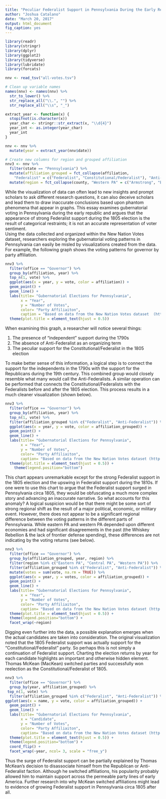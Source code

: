 ```yaml
---
title: "Peculiar Federalist Support in Pennsylvania During the Early Republic"
author: "Joshua Catalano"
date: "March 20, 2017"
output: html_document
fig_caption: yes
---
```


```r
library(readr)
library(stringr)
library(dplyr)
library(ggplot2)
library(tidyverse)
library(lubridate)
library(forcats)
```
```r
nnv <- read_tsv("all-votes.tsv")

# Clean up variable names
names(nnv) <- names(nnv) %>% 
  str_to_lower() %>% 
  str_replace_all("\\.", "") %>% 
  str_replace_all("\\s", "_")

extract_year <- function(x) {
  stopifnot(is.character(x)) 
  year_char <- stringr::str_extract(x, "\\d{4}") 
  year_int <- as.integer(year_char)
  year_int
}

nnv <- nnv %>%
  mutate(year = extract_year(nnv$date))

# Create new columns for region and grouped affiliation
nnv3 <- nnv %>%
  filter(state == "Pennsylvania") %>%
  mutate(affiliation_grouped = fct_collapse(affiliation, 
    "Federalist" = c("Federalist", "Constitutional/Federalist"), "Anti-Federalist" = c("Republican", "Independent"))) %>% 
  mutate(region = fct_collapse(county, "Western PA" = c("Armstrong", "Beaver", "Butler","Crawford", "Erie", "Jefferson", "Indiana", "Westmoreland", "Westmoreland and Indiana", "Mercer", "Allegheny", "Washington", "Fayette", "Greene", "Somerset", "Venango"), "Eastern PA" = c("Bucks", "Berks", "Chester", "Columbia", "Dauphin", "Delaware", "Franklin", "Lancaster", "Luzerne", "Montgomery", "Northampton", "Pike", "Philadelphia", "Northumberland","Susquehanna",  "Wayne", "York"),  "Central PA" = c("Adams", "Bradford", "Cambria", "Centre", "Clearfield", "Lebanon", "Lehigh", "Lycoming", "McKean", "Warren", "Tioga", "Union", "Schuylkill", "Perry", "Franklin", "Bedford", "Huntingdon", "Cumberland", "Mifflin")))
```


While the visualization of data can often lead to new insights and prompt scholars to ask different research questions, it can also deceive scholars and lead them to draw inaccurate conclusions based upon phantom phenomena that appear in graphs. This essay examines gubernatorial voting in Pennsylvania during the early republic and argues that the appearance of strong Federalist support during the 1805 election is the result of categorical restraints; it is not an accurate representation of voter sentiment.  
Using the data collected and organized within the New Nation Votes dataset, researchers exploring the gubernatorial voting patterns in Pennsylvania can easily be misled by visualizations created from the data. For example, the following graph shows the voting patterns for governor by party affiliation.

```r
nnv3 %>%
  filter(office == "Governor") %>%
  group_by(affiliation, year) %>%
  top_n(1, vote) %>%
  ggplot(aes(x = year, y = vote, color = affiliation)) +
  geom_point() +
  geom_line() +
  labs(title= "Gubernatorial Elections for Pennsylvania",
       x = "Year",
       y = "Number of Votes",
       color= "Party Affiliaiton",
       caption = "Based on data from the New Nation Votes dataset  (http://elections.lib.tufts.edu/)") +
  theme(plot.title = element_text(hjust = 0.5)) 
```

When examining this graph, a researcher will notice several things: 

1. The presence of “independent” support during the 1790s
2. The absence of Anti-Federalist as an organizing term
3. The peculiar support for the Constitutional/Federalist in the 1805 election

To make better sense of this information, a logical step is to connect the support for the independents in the 1790s with the support for the Republicans during the 19th century. This combined group would closely resemble what many would call the Anti-Federalists. A similar operation can be performed that connects the Constitutional/Federalists with the Federalists before and after the 1805 election. This process results in a much cleaner visualization (shown below). 

```r
nnv3 %>%
  filter(office == "Governor") %>%
  group_by(affiliation, year) %>%
  top_n(1, vote) %>%
  filter(affiliation_grouped %in% c("Federalist", "Anti-Federalist")) %>%
  ggplot(aes(x = year, y = vote, color = affiliation_grouped)) +
  geom_point() +
  geom_line() +
  labs(title= "Gubernatorial Elections for Pennsylvania",
       x = "Year",
       y = "Number of Votes",
       color= "Party Affiliaiton", 
       caption= "Based on data from the New Nation Votes dataset (http://elections.lib.tufts.edu/)") +
  theme(plot.title = element_text(hjust = 0.5)) +
    theme(legend.position="bottom")
```


This chart appears unremarkable except for the strong Federalist support in the 1805 election and the upswing in Federalist support during the 1810s. If one were to use this chart to argue that the Federalist support surged in Pennsylvania circa 1805, they would be obfuscating a much more complex story and advancing an inaccurate narrative. So what accounts for this anomaly? 
A logical suspicion would be that there might be some sort of strong regional shift as the result of a major political, economic, or military event. However, there does not appear to be a significant regional difference between the voting patterns in the different parts of Pennsylvania. While eastern PA and western PA depended upon different economies and had significant disagreements in the past (the Whiskey Rebellion & the lack of frontier defense spending), these differences are not indicating by the voting returns (see below).

```r
nnv3 %>%
  filter(office == "Governor") %>%
  group_by(affiliation_grouped, year, region) %>%
  filter(region %in% c("Eastern PA", "Central PA", "Western PA")) %>%
  filter(affiliation_grouped %in% c("Federalist", "Anti-Federalist")) %>%
  mutate(votes = sum(vote, na.rm = TRUE)) %>%
  ggplot(aes(x = year, y = votes, color = affiliation_grouped)) +
  geom_point() +
  geom_line() +
  labs(title= "Gubernatorial Elections for Pennsylvania",
       x = "Year",
       y = "Number of Votes",
       color= "Party Affiliaiton",
       caption= "Based on data from the New Nation Votes dataset (http://elections.lib.tufts.edu/)") +
  theme(plot.title = element_text(hjust = 0.5)) +
  theme(legend.position="bottom") +
  facet_wrap(~region)
```

Digging even further into the data, a possible explanation emerges when the actual candidates are taken into consideration. The original visualization noted that the 1805 Federalist support was actually support for the “Constitutional/Federalist” party. So perhaps this is not simply a continuation of Federalist support. Charting the election returns by year for each candidate highlights an important and otherwise hidden element. Thomas McKean (MacKean) switched parties and successfully won reelection as the Constitutional/Federalist of 1805. 

```r
nnv3 %>% 
  filter(office == "Governor") %>%
  group_by(year, affiliation_grouped) %>%
 top_n(1, vote) %>%
  filter(affiliation_grouped %in% c("Federalist", "Anti-Federalist")) %>%
ggplot(aes(x = name, y = vote, color = affiliation_grouped)) +
  geom_point() +
  geom_line() +
  labs(title= "Gubernatorial Elections for Pennsylvania",
       x = "Candidate",
       y = "Number of Votes",
       color= "Party Affiliaiton",
       caption= "Based on data from the New Nation Votes dataset (http://elections.lib.tufts.edu/)") +
  theme(plot.title = element_text(hjust = 0.5)) +
  theme(legend.position="bottom") +
  coord_flip() +
  facet_wrap(~year, ncol= 3, scale = "free_y")
```

Thus the surge of Federalist support can be partially explained by Thomas McKean’s decision to disassociate himself from the Republican or Anti-Federalist faction. Although he switched affiliations, his popularity probably allowed him to maintain support across the permeable party lines of early America.  Further research into why McKean switched affiliations might lead to evidence of growing Federalist support in Pennsylvania circa 1805 after all.